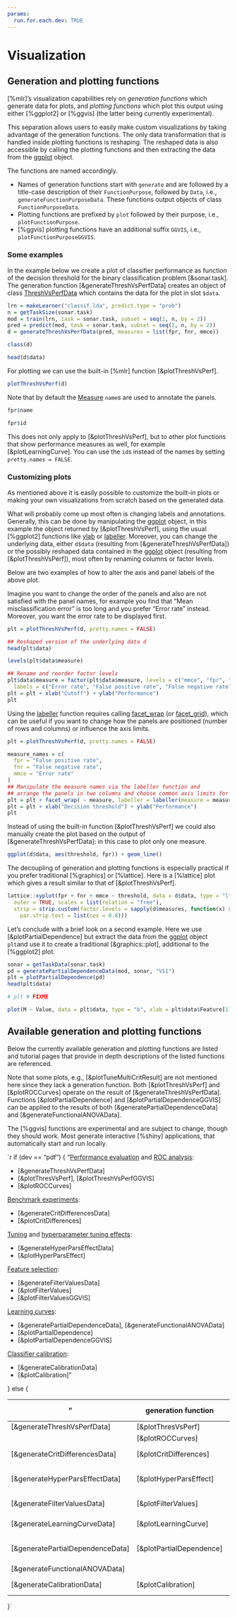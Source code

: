 ```yaml
---
params:
  run.for.each.dev: TRUE
---
```

# Visualization

## Generation and plotting functions
[%mlr]'s visualization capabilities rely on *generation functions* which generate data for
plots, and *plotting functions* which plot this output using either [%ggplot2] or [%ggvis]
(the latter being currently experimental).

This separation allows users to easily make custom visualizations by
taking advantage of the generation functions. The only data transformation that is handled inside
plotting functions is reshaping. The reshaped data is also accessible by calling the plotting
functions and then extracting the data from the [ggplot](&ggplot2::ggplot) object.

The functions are named accordingly.

* Names of generation functions start with `generate` and are followed by a title-case description of
  their `FunctionPurpose`, followed by `Data`, i.e., `generateFunctionPurposeData`.
  These functions output objects of class `FunctionPurposeData`.
* Plotting functions are prefixed by `plot` followed by their purpose, i.e., `plotFunctionPurpose`.
* [%ggvis] plotting functions have an additional suffix `GGVIS`, i.e., `plotFunctionPurposeGGVIS`.


### Some examples
In the example below we create a plot of classifier performance as function of the decision
threshold for the binary classification problem [&sonar.task].
The generation function [&generateThreshVsPerfData] creates an object of class
[ThreshVsPerfData](&generateThreshVsPerfData) which contains the data for the plot in slot
`$data`.

```r
lrn = makeLearner("classif.lda", predict.type = "prob")
n = getTaskSize(sonar.task)
mod = train(lrn, task = sonar.task, subset = seq(1, n, by = 2))
pred = predict(mod, task = sonar.task, subset = seq(2, n, by = 2))
d = generateThreshVsPerfData(pred, measures = list(fpr, fnr, mmce))

class(d)

head(d$data)
```

For plotting we can use the built-in [%mlr] function [&plotThreshVsPerf].

```r
plotThreshVsPerf(d)
```

Note that by default the [Measure](&makeMeasure) `name`s are used to annotate the panels.
```r
fpr$name

fpr$id
```
This does not only apply to [&plotThreshVsPerf], but to other plot functions that
show performance measures as well, for example [&plotLearningCurve].
You can use the `id`s instead of the names by setting `pretty.names = FALSE`.


### Customizing plots
As mentioned above it is easily possible to customize the built-in plots or making your
own visualizations from scratch based on the generated data.

What will probably come up most often is changing labels and annotations.
Generally, this can be done by manipulating the [ggplot](&ggplot2::ggplot) object,
in this example the object returned by [&plotThreshVsPerf], using the usual [%ggplot2]
functions like [ylab](&ggplot2::labs) or [labeller](&ggplot2::labeller).
Moreover, you can change the underlying data, either `d$data` (resulting from
[&generateThreshVsPerfData]) or the possibly reshaped data contained in the
[ggplot](&ggplot2::ggplot) object (resulting from [&plotThreshVsPerf]), most often by
renaming columns or factor levels.

Below are two examples of how to alter the axis and panel labels of the above plot.

Imagine you want to change the order of the panels and also are not satisfied with the
panel names, for example you find that "Mean misclassification error" is too long and you
prefer "Error rate" instead. Moreover, you want the error rate to be displayed first.

```r
plt = plotThreshVsPerf(d, pretty.names = FALSE)

## Reshaped version of the underlying data d
head(plt$data)

levels(plt$data$measure)

## Rename and reorder factor levels
plt$data$measure = factor(plt$data$measure, levels = c("mmce", "fpr", "fnr"),
  labels = c("Error rate", "False positive rate", "False negative rate"))
plt = plt + xlab("Cutoff") + ylab("Performance")
plt
```

Using the [labeller](ggplot2::labeller) function requires calling
[facet_wrap](&ggplot2::facet_wrap) (or [facet_grid](&ggplot2::facet_grid)), which can be
useful if you want to change how the panels are positioned (number of rows and columns)
or influence the axis limits.

```r
plt = plotThreshVsPerf(d, pretty.names = FALSE)

measure_names = c(
  fpr = "False positive rate",
  fnr = "False negative rate",
  mmce = "Error rate"
)
## Manipulate the measure names via the labeller function and
## arrange the panels in two columns and choose common axis limits for all panels
plt = plt + facet_wrap( ~ measure, labeller = labeller(measure = measure_names), ncol = 2)
plt = plt + xlab("Decision threshold") + ylab("Performance")
plt
```

Instead of using the built-in function [&plotThreshVsPerf] we could also manually create
the plot based on the output of [&generateThreshVsPerfData]: in this case to plot only one
measure.

```r
ggplot(d$data, aes(threshold, fpr)) + geom_line()
```

The decoupling of generation and plotting functions is especially practical if you
prefer traditional [%graphics] or [%lattice]. Here is a [%lattice] plot which gives a
result similar to that of [&plotThreshVsPerf].

```r
lattice::xyplot(fpr + fnr + mmce ~ threshold, data = d$data, type = "l", ylab = "performance",
  outer = TRUE, scales = list(relation = "free"),
  strip = strip.custom(factor.levels = sapply(d$measures, function(x) x$name),
    par.strip.text = list(cex = 0.8)))
```

Let's conclude with a brief look on a second example.
Here we use [&plotPartialDependence] but extract the data from the [ggplot](&ggplot2::ggplot)
object `plt`and use it to create a traditional [&graphics::plot], additional to the [%ggplot2]
plot.

```r
sonar = getTaskData(sonar.task)
pd = generatePartialDependenceData(mod, sonar, "V11")
plt = plotPartialDependence(pd)
head(plt$data)

# plt # FIXME
```

```r
plot(M ~ Value, data = plt$data, type = "b", xlab = plt$data$Feature[1])
```


## Available generation and plotting functions
Below the currently available generation and plotting functions are listed and tutorial
pages that provide in depth descriptions of the listed functions are referenced.

Note that some plots, e.g., [&plotTuneMultiCritResult] are not mentioned here since they lack
a generation function.
Both [&plotThreshVsPerf] and [&plotROCCurves] operate on the result of [&generateThreshVsPerfData].
Functions [&plotPartialDependence] and [&plotPartialDependenceGGVIS] can be applied to the
results of both [&generatePartialDependenceData] and [&generateFunctionalANOVAData].

The [%ggvis] functions are experimental and are subject to change, though they should work.
Most generate interactive [%shiny] applications, that automatically start and run locally.

`r if (dev == "pdf") {
"[Performance evaluation](performance.md) and [ROC analysis](roc_analysis.md):

* [&generateThreshVsPerfData]
* [&plotThresVsPerf], [&plotThreshVsPerfGGVIS]
* [&plotROCCurves]

[Benchmark experiments](benchmark_experiments.md):

* [&generateCritDifferencesData]
* [&plotCritDifferences]

[Tuning](tune.md) and [hyperparameter tuning effects](hyperpar_tuning_effects.md):

* [&generateHyperParsEffectData]
* [&plotHyperParsEffect]

[Feature selection](feature_selection.md):

* [&generateFilterValuesData]
* [&plotFilterValues]
* [&plotFilterValuesGGVIS]

[Learning curves](learning_curve.md):

* [&generatePartialDependenceData], [&generateFunctionalANOVAData]
* [&plotPartialDependence]
* [&plotPartialDependenceGGVIS]

[Classifier calibration](classifier_calibration.md):

* [&generateCalibrationData]
* [&plotCalibration]"

} else {

"| generation function              | ggplot2 plotting function | ggvis plotting function       | tutorial pages                                                                |
| -------------------------------- | ------------------------- | ----------------------------- | ------------------------------------------------------------------------------ |
| [&generateThreshVsPerfData]      | [&plotThresVsPerf]        | [&plotThreshVsPerfGGVIS]      | [Performance](performance.md)                                                  |
|                                  | [&plotROCCurves]          | --                            | [ROC Analysis](roc_analysis.md)                                                |
| [&generateCritDifferencesData]   | [&plotCritDifferences]    | --                            | [Benchmark Experiments](benchmark_experiments.md)                              |
| [&generateHyperParsEffectData]   | [&plotHyperParsEffect]    |                               | [Tuning](tune.md), [Hyperparameter Tuning Effects](hyperpar_tuning_effects.md) |
| [&generateFilterValuesData]      | [&plotFilterValues]       | [&plotFilterValuesGGVIS]      | [Feature Selection](feature_selection.md)                                      |
| [&generateLearningCurveData]     | [&plotLearningCurve]      | [&plotLearningCurveGGVIS]     | [Learning Curves](learning_curve.md)                                           |
| [&generatePartialDependenceData] | [&plotPartialDependence]  | [&plotPartialDependenceGGVIS] | [Partial Dependence Plots](partial_dependence.md)                              |
| [&generateFunctionalANOVAData]   |                           |                               |                                                                                |
| [&generateCalibrationData]       | [&plotCalibration]        | --                            | [Classifier Calibration Plots](classifier_calibration.md)                      |"
}`

